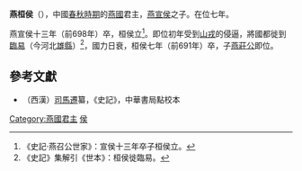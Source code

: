 {{Emperorcn box
|圖像=
|圖說=
|名稱=燕桓侯
|名=
|諡號=桓
|政權=[[燕國|燕國]]
|出生日期=？
|逝世日期=前691年
|在位=前697年—前691年
|父=燕宣侯
}}
'''燕桓侯'''（{{bd|？||前691年|catIdx=J}}），中國[[春秋時期|春秋時期]]的[[燕國|燕國]]君主，[[燕宣侯|燕宣侯]]之子。在位七年。

燕宣侯十三年（前698年）卒，桓侯立<ref>《史記·燕召公世家》：宣侯十三年卒子桓侯立。</ref>。即位初年受到[[山戎|山戎]]的侵逼，將國都徙到[[臨易|臨易]]（今河北[[雄縣|雄縣]]）<ref>《史記》集解引《世本》：桓侯徙臨易。</ref>，國力日衰，桓侯七年（前691年）卒，子[[燕莊公|燕莊公]]即位。

==參考文獻==
{{reflist}}

*（西漢）[[司馬遷|司馬遷]]纂，《史記》，中華書局點校本


{{中国皇帝|父[[燕宣侯|燕宣侯]]|子[[燕莊公|燕莊公]]|[[燕國君主|燕國君主]]|前697年—前691年}}
{{燕國君主}}
[[Category:燕國君主|Category:燕國君主]]
[[Category:諡桓|侯]]